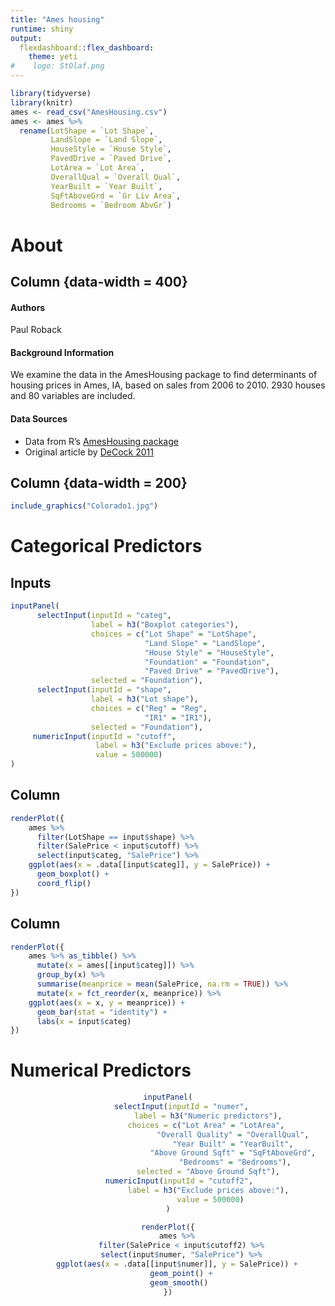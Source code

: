 ```yaml
---
title: "Ames housing"
runtime: shiny
output: 
  flexdashboard::flex_dashboard:
    theme: yeti
#    logo: StOlaf.png
---
```


```r
library(tidyverse) 
library(knitr)
ames <- read_csv("AmesHousing.csv")
ames <- ames %>%
  rename(LotShape = `Lot Shape`,
         LandSlope = `Land Slope`,
         HouseStyle = `House Style`,
         PavedDrive = `Paved Drive`,
         LotArea = `Lot Area`,
         OverallQual = `Overall Qual`,
         YearBuilt = `Year Built`,
         SqFtAboveGrd = `Gr Liv Area`,
         Bedrooms = `Bedroom AbvGr`)
```

About
==========================

Column {data-width = 400}
-------------------------

#### Authors

Paul Roback

#### Background Information

We examine the data in the AmesHousing package to find determinants of housing prices in Ames, IA, based on sales from 2006 to 2010.  2930 houses and 80 variables are included.

#### Data Sources

+ Data from R's [AmesHousing package](https://cran.r-project.org/web/packages/AmesHousing/AmesHousing.pdf) 
+ Original article by [DeCock 2011](http://jse.amstat.org/v19n3/decock.pdf)


Column {data-width = 200}
-------------------------

```r
include_graphics("Colorado1.jpg") 
```


Categorical Predictors
==========================

Inputs {.sidebar}
-------------------------
```r
inputPanel(
      selectInput(inputId = "categ",
                  label = h3("Boxplot categories"),
                  choices = c("Lot Shape" = "LotShape", 
                              "Land Slope" = "LandSlope", 
                              "House Style" = "HouseStyle", 
                              "Foundation" = "Foundation", 
                              "Paved Drive" = "PavedDrive"),
                  selected = "Foundation"),
      selectInput(inputId = "shape",
                  label = h3("Lot shape"),
                  choices = c("Reg" = "Reg", 
                              "IR1" = "IR1"),
                  selected = "Foundation"),
     numericInput(inputId = "cutoff", 
                   label = h3("Exclude prices above:"), 
                   value = 500000)
)
```


Column 
-------------------------

```r
renderPlot({
    ames %>%
      filter(LotShape == input$shape) %>%
      filter(SalePrice < input$cutoff) %>%
      select(input$categ, "SalePrice") %>%
    ggplot(aes(x = .data[[input$categ]], y = SalePrice)) +
      geom_boxplot() +
      coord_flip() 
})
```

Column 
-------------------------

```r
renderPlot({
    ames %>% as_tibble() %>%
      mutate(x = ames[[input$categ]]) %>%
      group_by(x) %>%
      summarise(meanprice = mean(SalePrice, na.rm = TRUE)) %>%
      mutate(x = fct_reorder(x, meanprice)) %>%
    ggplot(aes(x = x, y = meanprice)) +
      geom_bar(stat = "identity") +
      labs(x = input$categ)
})
```

Numerical Predictors
==========================

<center>

```r
inputPanel(
      selectInput(inputId = "numer",
                  label = h3("Numeric predictors"),
                  choices = c("Lot Area" = "LotArea", 
                              "Overall Quality" = "OverallQual", 
                              "Year Built" = "YearBuilt", 
                              "Above Ground Sqft" = "SqFtAboveGrd", 
                              "Bedrooms" = "Bedrooms"),
                  selected = "Above Ground Sqft"),
      numericInput(inputId = "cutoff2", 
                   label = h3("Exclude prices above:"), 
                   value = 500000)
)

renderPlot({
    ames %>%
      filter(SalePrice < input$cutoff2) %>%
      select(input$numer, "SalePrice") %>%
    ggplot(aes(x = .data[[input$numer]], y = SalePrice)) +
      geom_point() +
      geom_smooth() 
})
```

